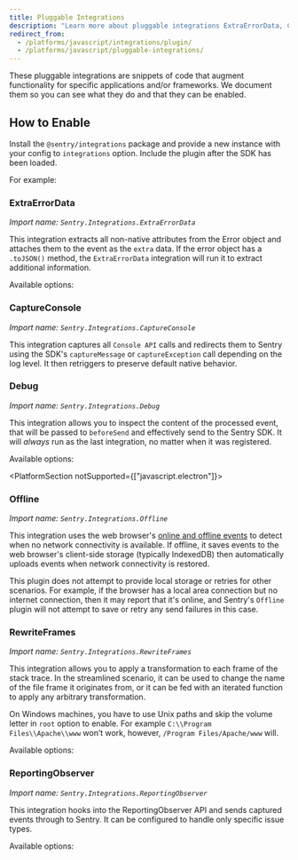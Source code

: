 ```yaml
---
title: Pluggable Integrations
description: "Learn more about pluggable integrations ExtraErrorData, CaptureConsole, Debug, Offline, RewriteFrames, and ReportingObserver, which are snippets of code that augment functionality for specific applications and/or frameworks."
redirect_from:
  - /platforms/javascript/integrations/plugin/
  - /platforms/javascript/pluggable-integrations/
---
```


These pluggable integrations are snippets of code that augment functionality for specific applications and/or frameworks. We document them so you can see what they do and that they can be enabled.

## How to Enable

Install the `@sentry/integrations` package and provide a new instance with your config to `integrations` option. Include the plugin after the SDK has been loaded.

For example:

<PlatformContent includePath="configuration/enable-pluggable-integrations" />

### ExtraErrorData

_Import name: `Sentry.Integrations.ExtraErrorData`_

This integration extracts all non-native attributes from the Error object and attaches them to the event as the `extra` data. If the error object has a `.toJSON()` method, the `ExtraErrorData` integration will run it to extract additional information.

Available options:

<PlatformContent includePath="configuration/extra-error-data" />

### CaptureConsole

_Import name: `Sentry.Integrations.CaptureConsole`_

This integration captures all `Console API` calls and redirects them to Sentry using the SDK's `captureMessage` or `captureException` call depending on the log level. It then retriggers to preserve default native behavior.

<PlatformContent includePath="configuration/capture-console" />

### Debug

_Import name: `Sentry.Integrations.Debug`_

This integration allows you to inspect the content of the processed event, that will be passed to `beforeSend` and effectively send to the Sentry SDK. It will *always* run as the last integration, no matter when it was registered.

Available options:

<PlatformContent includePath="configuration/debug" />

<PlatformSection notSupported={["javascript.electron"]}>

### Offline

_Import name: `Sentry.Integrations.Offline`_

This integration uses the web browser's [online and offline events](https://developer.mozilla.org/en-US/docs/Web/API/NavigatorOnLine/Online_and_offline_events) to detect when no network connectivity is available. If offline, it saves events to the web browser's client-side storage (typically IndexedDB) then automatically uploads events when network connectivity is restored.

This plugin does not attempt to provide local storage or retries for other scenarios. For example, if the browser has a local area connection but no internet connection, then it may report that it's online, and Sentry's `Offline` plugin will not attempt to save or retry any send failures in this case.

<PlatformContent includePath="configuration/offline" />

</PlatformSection>

### RewriteFrames

_Import name: `Sentry.Integrations.RewriteFrames`_

This integration allows you to apply a transformation to each frame of the stack trace. In the streamlined scenario, it can be used to change the name of the file frame it originates from, or it can be fed with an iterated function to apply any arbitrary transformation.

On Windows machines, you have to use Unix paths and skip the volume letter in `root` option to enable. For example `C:\\Program Files\\Apache\\www` won’t work, however, `/Program Files/Apache/www` will.

Available options:

<PlatformContent includePath="configuration/rewrite-frames" />

### ReportingObserver

_Import name: `Sentry.Integrations.ReportingObserver`_

This integration hooks into the ReportingObserver API and sends captured events through to Sentry. It can be configured to handle only specific issue types.

Available options:

<PlatformContent includePath="configuration/reporting-observer" />
